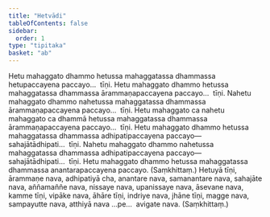 ```yaml
---
title: "Hetvādi"
tableOfContents: false
sidebar:
  order: 1
type: "tipitaka"
basket: "ab"
---
```



<DynamicBreadcrumb />

<Division number="367">

<Paragraph number="781">
Hetu mahaggato dhammo hetussa mahaggatassa dhammassa hetupaccayena paccayo…  tīṇi.
</Paragraph>

<Paragraph number="782">
Hetu mahaggato dhammo hetussa mahaggatassa dhammassa ārammaṇapaccayena paccayo…  tīṇi.
</Paragraph>

<Paragraph number="783">
Nahetu mahaggato dhammo nahetussa mahaggatassa dhammassa ārammaṇapaccayena paccayo…  tīṇi.
</Paragraph>

<Paragraph number="784">
Hetu mahaggato ca nahetu mahaggato ca dhammā hetussa mahaggatassa dhammassa ārammaṇapaccayena paccayo…  tīṇi.
</Paragraph>

<Paragraph number="785">
Hetu mahaggato dhammo hetussa mahaggatassa dhammassa adhipatipaccayena paccayo—  sahajātādhipati…  tīṇi.
</Paragraph>

<Paragraph number="786">
Nahetu mahaggato dhammo nahetussa mahaggatassa dhammassa adhipatipaccayena paccayo—  sahajātādhipati…  tīṇi.
</Paragraph>

<Paragraph number="787">
Hetu mahaggato dhammo hetussa mahaggatassa dhammassa anantarapaccayena paccayo. (Saṃkhittaṃ.)
</Paragraph>

</Division>
<Division number="368">

<Paragraph number="788">
Hetuyā tīṇi, ārammaṇe nava, adhipatiyā cha, anantare nava, samanantare nava, sahajāte nava, aññamaññe nava, nissaye nava, upanissaye nava, āsevane nava, kamme tīṇi, vipāke nava, āhāre tīṇi, indriye nava, jhāne tīṇi, magge nava, sampayutte nava, atthiyā nava …pe…  avigate nava. (Saṃkhittaṃ.)
</Paragraph>
</Division>
